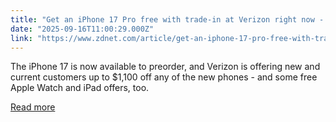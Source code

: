 ```yaml
---
title: "Get an iPhone 17 Pro free with trade-in at Verizon right now - how the deal works"
date: "2025-09-16T11:00:29.000Z"
link: "https://www.zdnet.com/article/get-an-iphone-17-pro-free-with-trade-in-at-verizon-right-now-how-the-deal-works/"
---
```


The iPhone 17 is now available to preorder, and Verizon is offering new and current customers up to $1,100 off any of the new phones - and some free Apple Watch and iPad offers, too.

[Read more](https://www.zdnet.com/article/get-an-iphone-17-pro-free-with-trade-in-at-verizon-right-now-how-the-deal-works/)
